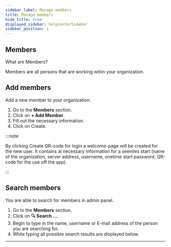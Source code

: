 ```yaml
---
sidebar_label: Manage members
title: Manage members
hide_title: true
displayed_sidebar: helpcenterSidebar
sidebar_position: 1
---
```




<div class="hero hero--primary">
  <div class="container">
    <h2 class="hero__title">Members</h2>
    <p class="hero__subtitle">What are Members?</p>
    <p>Members are all persons that are working wihin your organization.</p>
  </div>
</div>

## Add members

Add a new member to your organization.

<Tabs>
  <TabItem value="desktop" label="Desktop" default>
  <ol>
    <li>Go to the <b>Members</b> section.</li>
    <li>Click on <b>+ Add Member</b>.</li>
    <li>Fill out the necessary information.</li>
    <li>Click on Create.</li>
  </ol>
  </TabItem>
</Tabs>

:::note

By clicking Create QR-code for login a welcome-page will be created for the new user. It contains al necessary information for a seemles start (name of the organization, server address, username, onetime start password, QR-code for the use off the app).

:::


## Search members

You are able to search for members in admin panel.

<Tabs>
  <TabItem value="desktop" label="Desktop" default>
  <ol>
    <li>Go to the <b>Members</b> section.</li>
    <li>Click on <b>🔍 Search …</b>.</li>
    <li>Begin to type in the name, username or E-mail address of the person you are searching for.</li>
    <li>While typing all possible search results are displayed below.</li>
  </ol>
  </TabItem>
</Tabs>

---